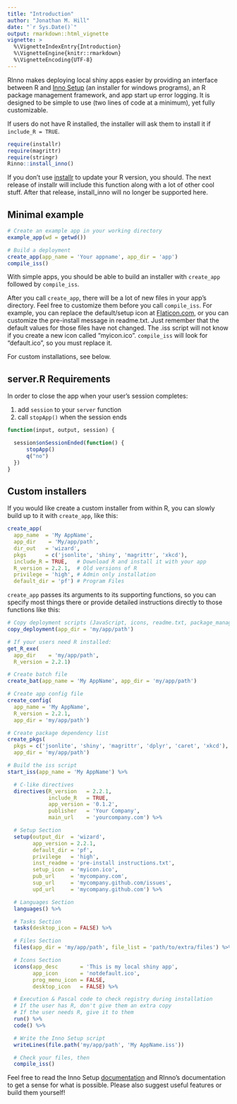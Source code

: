 ---
title: "Introduction"
author: "Jonathan M. Hill"
date: "`r Sys.Date()`"
output: rmarkdown::html_vignette
vignette: >
  %\VignetteIndexEntry{Introduction}
  %\VignetteEngine{knitr::rmarkdown}
  %\VignetteEncoding{UTF-8}
---

RInno makes deploying local shiny apps easier by providing an interface between R and [Inno Setup](http://www.jrsoftware.org/isinfo.php) (an installer for windows programs), an R package management framework, and app start up error logging. It is designed to be simple to use (two lines of code at a minimum), yet fully customizable.

If users do not have R installed, the installer will ask them to install it if `include_R = TRUE`.

```{R, eval=FALSE}
require(installr)
require(magrittr)
require(stringr)
Rinno::install_inno()
```

If you don't use [installr](https://github.com/talgalili/installr) to update your R version, you should. The next release of installr will include this function along with a lot of other cool stuff. After that release, install_inno will no longer be supported here.

## Minimal example
```{R, eval=FALSE}
# Create an example app in your working directory
example_app(wd = getwd())

# Build a deployment
create_app(app_name = 'Your appname', app_dir = 'app')
compile_iss()
```

With simple apps, you should be able to build an installer with `create_app` followed by `compile_iss`. 

After you call `create_app`, there will be a lot of new files in your app's directory.  Feel free to customize them before you call `compile_iss`.  For example, you can replace the default/setup icon at [Flaticon.com](http://www.flaticon.com/), or you can customize the pre-install message in readme.txt. Just remember that the default values for those files have not changed. The .iss script will not know if you create a new icon called "myicon.ico". `compile_iss` will look for "default.ico", so you must replace it.

For custom installations, see below.


## server.R Requirements

In order to close the app when your user's session completes:

1. add `session` to your `server` function
2. call `stopApp()` when the session ends 

```{R, eval=FALSE}
function(input, output, session) {

  session$onSessionEnded(function() {
      stopApp()
      q("no")
  })
}
```

## Custom installers

If you would like create a custom installer from within R, you can slowly build up to it with `create_app`, like this:

```{R, eval=FALSE}
create_app(
  app_name  = 'My AppName', 
  app_dir    = 'My/app/path',
  dir_out   = 'wizard',
  pkgs      = c('jsonlite', 'shiny', 'magrittr', 'xkcd'),
  include_R = TRUE,   # Download R and install it with your app
  R_version = 2.2.1,  # Old versions of R
  privilege = 'high', # Admin only installation
  default_dir = 'pf') # Program Files
```

`create_app` passes its arguments to its supporting functions, so you can specify most things there or provide detailed instructions directly to those functions like this:

```{R, eval=FALSE}
# Copy deployment scripts (JavaScript, icons, readme.txt, package_manager.R, app.R)
copy_deployment(app_dir = 'my/app/path')

# If your users need R installed:
get_R_exe(
  app_dir    = 'my/app/path', 
  R_version = 2.2.1)

# Create batch file
create_bat(app_name = 'My AppName', app_dir = 'my/app/path')

# Create app config file
create_config(
  app_name = 'My AppName', 
  R_version = 2.2.1, 
  app_dir = 'my/app/path')

# Create package dependency list
create_pkgs(
  pkgs = c('jsonlite', 'shiny', 'magrittr', 'dplyr', 'caret', 'xkcd'), 
  app_dir = 'my/app/path')

# Build the iss script
start_iss(app_name = 'My AppName') %>%

  # C-like directives
  directives(R_version   = 2.2.1, 
             include_R   = TRUE, 
             app_version = '0.1.2',
             publisher   = 'Your Company', 
             main_url    = 'yourcompany.com') %>%

  # Setup Section
  setup(output_dir  = 'wizard', 
        app_version = 2.2.1,
        default_dir = 'pf', 
        privilege   = 'high',
        inst_readme = 'pre-install instructions.txt', 
        setup_icon  = 'myicon.ico',
        pub_url     = 'mycompany.com', 
        sup_url     = 'mycompany.github.com/issues',
        upd_url     = 'mycompany.github.com') %>%

  # Languages Section
  languages() %>%

  # Tasks Section
  tasks(desktop_icon = FALSE) %>%

  # Files Section
  files(app_dir = 'my/app/path', file_list = 'path/to/extra/files') %>%

  # Icons Section
  icons(app_desc       = 'This is my local shiny app',
        app_icon       = 'notdefault.ico',
        prog_menu_icon = FALSE,
        desktop_icon   = FALSE) %>%

  # Execution & Pascal code to check registry during installation
  # If the user has R, don't give them an extra copy
  # If the user needs R, give it to them
  run() %>%
  code() %>%

  # Write the Inno Setup script
  writeLines(file.path('my/app/path', 'My AppName.iss'))

  # Check your files, then
  compile_iss()
```

Feel free to read the Inno Setup [documentation](http://www.jrsoftware.org/ishelp/) and RInno's documentation to get a sense for what is possible. Please also suggest useful features or build them yourself! 
